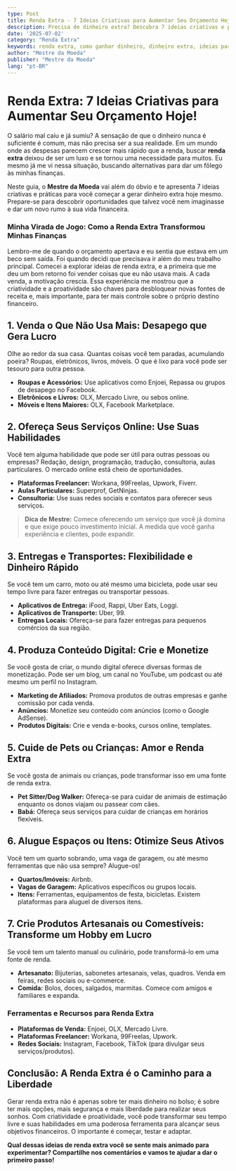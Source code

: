 ```yaml
---
type: Post
title: Renda Extra - 7 Ideias Criativas para Aumentar Seu Orçamento Hoje!
description: Precisa de dinheiro extra? Descubra 7 ideias criativas e práticas para gerar renda extra e dar um fôlego às suas finanças.
date: '2025-07-02'
category: "Renda Extra"
keywords: renda extra, como ganhar dinheiro, dinheiro extra, ideias para renda extra, trabalho freelancer, vender online
author: "Mestre da Moeda"
publisher: "Mestre da Moeda"
lang: "pt-BR"
---
```



# Renda Extra: 7 Ideias Criativas para Aumentar Seu Orçamento Hoje!

O salário mal caiu e já sumiu? A sensação de que o dinheiro nunca é suficiente é comum, mas não precisa ser a sua realidade. Em um mundo onde as despesas parecem crescer mais rápido que a renda, buscar **renda extra** deixou de ser um luxo e se tornou uma necessidade para muitos. Eu mesmo já me vi nessa situação, buscando alternativas para dar um fôlego às minhas finanças.

Neste guia, o **Mestre da Moeda** vai além do óbvio e te apresenta 7 ideias criativas e práticas para você começar a gerar dinheiro extra hoje mesmo. Prepare-se para descobrir oportunidades que talvez você nem imaginasse e dar um novo rumo à sua vida financeira.

### Minha Virada de Jogo: Como a Renda Extra Transformou Minhas Finanças

Lembro-me de quando o orçamento apertava e eu sentia que estava em um beco sem saída. Foi quando decidi que precisava ir além do meu trabalho principal. Comecei a explorar ideias de renda extra, e a primeira que me deu um bom retorno foi vender coisas que eu não usava mais. A cada venda, a motivação crescia. Essa experiência me mostrou que a criatividade e a proatividade são chaves para desbloquear novas fontes de receita e, mais importante, para ter mais controle sobre o próprio destino financeiro.

## 1. Venda o Que Não Usa Mais: Desapego que Gera Lucro

Olhe ao redor da sua casa. Quantas coisas você tem paradas, acumulando poeira? Roupas, eletrônicos, livros, móveis. O que é lixo para você pode ser tesouro para outra pessoa.

*   **Roupas e Acessórios:** Use aplicativos como Enjoei, Repassa ou grupos de desapego no Facebook.
*   **Eletrônicos e Livros:** OLX, Mercado Livre, ou sebos online.
*   **Móveis e Itens Maiores:** OLX, Facebook Marketplace.

## 2. Ofereça Seus Serviços Online: Use Suas Habilidades

Você tem alguma habilidade que pode ser útil para outras pessoas ou empresas? Redação, design, programação, tradução, consultoria, aulas particulares. O mercado online está cheio de oportunidades.

*   **Plataformas Freelancer:** Workana, 99Freelas, Upwork, Fiverr.
*   **Aulas Particulares:** Superprof, GetNinjas.
*   **Consultoria:** Use suas redes sociais e contatos para oferecer seus serviços.

> **Dica de Mestre:** Comece oferecendo um serviço que você já domina e que exige pouco investimento inicial. A medida que você ganha experiência e clientes, pode expandir.

<Ad slot="6922916787" />

## 3. Entregas e Transportes: Flexibilidade e Dinheiro Rápido

Se você tem um carro, moto ou até mesmo uma bicicleta, pode usar seu tempo livre para fazer entregas ou transportar pessoas.

*   **Aplicativos de Entrega:** iFood, Rappi, Uber Eats, Loggi.
*   **Aplicativos de Transporte:** Uber, 99.
*   **Entregas Locais:** Ofereça-se para fazer entregas para pequenos comércios da sua região.

## 4. Produza Conteúdo Digital: Crie e Monetize

Se você gosta de criar, o mundo digital oferece diversas formas de monetização. Pode ser um blog, um canal no YouTube, um podcast ou até mesmo um perfil no Instagram.

*   **Marketing de Afiliados:** Promova produtos de outras empresas e ganhe comissão por cada venda.
*   **Anúncios:** Monetize seu conteúdo com anúncios (como o Google AdSense).
*   **Produtos Digitais:** Crie e venda e-books, cursos online, templates.

## 5. Cuide de Pets ou Crianças: Amor e Renda Extra

Se você gosta de animais ou crianças, pode transformar isso em uma fonte de renda extra.

*   **Pet Sitter/Dog Walker:** Ofereça-se para cuidar de animais de estimação enquanto os donos viajam ou passear com cães.
*   **Babá:** Ofereça seus serviços para cuidar de crianças em horários flexíveis.

## 6. Alugue Espaços ou Itens: Otimize Seus Ativos

Você tem um quarto sobrando, uma vaga de garagem, ou até mesmo ferramentas que não usa sempre? Alugue-os!

*   **Quartos/Imóveis:** Airbnb.
*   **Vagas de Garagem:** Aplicativos específicos ou grupos locais.
*   **Itens:** Ferramentas, equipamentos de festa, bicicletas. Existem plataformas para aluguel de diversos itens.

## 7. Crie Produtos Artesanais ou Comestíveis: Transforme um Hobby em Lucro

Se você tem um talento manual ou culinário, pode transformá-lo em uma fonte de renda.

*   **Artesanato:** Bijuterias, sabonetes artesanais, velas, quadros. Venda em feiras, redes sociais ou e-commerce.
*   **Comida:** Bolos, doces, salgados, marmitas. Comece com amigos e familiares e expanda.

### Ferramentas e Recursos para Renda Extra

*   **Plataformas de Venda:** Enjoei, OLX, Mercado Livre.
*   **Plataformas Freelancer:** Workana, 99Freelas, Upwork.
*   **Redes Sociais:** Instagram, Facebook, TikTok (para divulgar seus serviços/produtos).

## Conclusão: A Renda Extra é o Caminho para a Liberdade

Gerar renda extra não é apenas sobre ter mais dinheiro no bolso; é sobre ter mais opções, mais segurança e mais liberdade para realizar seus sonhos. Com criatividade e proatividade, você pode transformar seu tempo livre e suas habilidades em uma poderosa ferramenta para alcançar seus objetivos financeiros. O importante é começar, testar e adaptar.

**Qual dessas ideias de renda extra você se sente mais animado para experimentar? Compartilhe nos comentários e vamos te ajudar a dar o primeiro passo!**